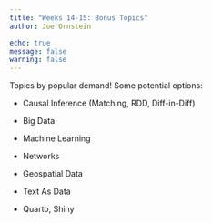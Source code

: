 ```yaml
---
title: "Weeks 14-15: Bonus Topics"
author: Joe Ornstein

echo: true
message: false
warning: false
---
```


Topics by popular demand! Some potential options:

-   Causal Inference (Matching, RDD, Diff-in-Diff)

-   Big Data

-   Machine Learning

-   Networks

-   Geospatial Data

-   Text As Data

-   Quarto, Shiny
